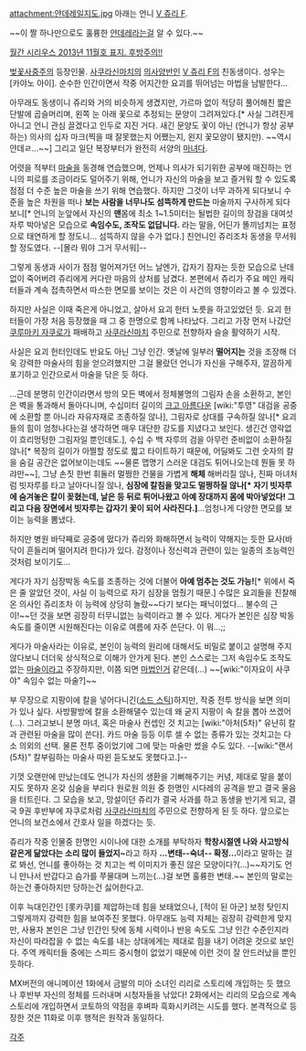 attachment:얀데레일지도.jpg
아래는 언니 [[V 쥬리 F]].

~~이 짤 하나만으로도 훌륭한 [[얀데레]]라는걸 알 수 있다.~~

[https://41.media.tumblr.com/e57df87a70e192dabae4b70cc1725f79/tumblr_nkufp1E8ei1t3n5zjo2_r1_1280.jpg 월간 시리우스 2013년 11월호 표지. 후방주의!!]

[[벚꽃사중주]]의 등장인물. 
[[사쿠라신마치]]의 [[의사양반]]인 [[V 쥬리 F]]의 친동생이다. 성우는 [카야노 아이].
순수한 인간이면서 작중 어지간한 요괴를 뛰어넘는 마법을 남발한다... 

아무래도 동생이니 쥬리와 거의 비슷하게 생겼지만, 가르마 없이 적당히 풀어해친 짧은 단발에 곱슬머리며, 왼쪽 눈 아래 꽃으로 추정되는 문양이 그려져있다.[* 사실 그려진게 아니고 언니 관심 끌겠다고 인두로 지진 거다. 새긴 문양도 꽃이 아닌 (언니가 항상 공부하는) 의사의 십자 마크(찍을 때 잘못했는지 어쨌는지, 왼지 꽃모양이 됐지만). ~~역시 얀데ㄹ...~~] 그리고 일단 복장부터가 완전히 서양의 [[마녀]]다.

어렷을 적부터 [[마술]]을 동경해 연습했으며, 언제나 의사가 되기위한 공부에 매진하는 언니의 피로를 조금이라도 덜어주기 위해, 언니가 자신의 마술을 보고 즐거워 할 수 있도록 점점 더 수준 높은 마술을 쓰기 위해 연습했다. 하지만 그것이 너무 과하게 되다보니 수준을 높은 차원을 떠나 '''보는 사람을 너무나도 섬뜩하게 만드는''' 마술까지 구사하게 되다보니[* 언니의 눈앞에서 자신의 '''맨'''몸에 최소 1~1.5미터는 될법한 길이의 장검을 대여섯자루 박아넣은 모습으로 '''속임수도, 조작도 없답니다.''' 라는 말을, 어딘가 똘끼넘치는 표정으로 태연하게 할 정도니... 섬뜩하지 않을 수가 없다.] 친언니인 쥬리조차 동생을 무서워할 정도였다. --[몰라 뭐야 그거 무서워]--

그렇게 동생과 사이가 점점 멀어져가던 어느 날엔가, 갑자기 잠자는 듯한 모습으로 난데없이 죽어버려 쥬리에게 커다란 마음의 상처를 남겼다. 본편에서 쥬리가 주요 메인 캐릭터들과 계속 접촉하면서 따스한 면모를 보이는 것은 이 사건의 영향이라고 볼 수 있겠다. 

하지만 사실은 이때 죽은게 아니었고, 살아서 요괴 헌터 노릇을 하고있었던 듯. 요괴 헌터들이 가장 처음 등장했을 때 그 중 한명으로 함께 나타났다. 그리고 가장 먼저 나갔던 [[쿠루마키 자쿠로]]가 패배하고 [[사쿠라신마치]] 주민으로 전향하자 슬슬 활약하기 시작.

사실은 요괴 헌터인데도 반요도 아닌 그냥 인간. 옛날에 일부러 '''떨어지는''' 것을 조장해 더욱 강력한 마술사의 힘을 얻으려했지만 그걸 몰랐던 언니가 자신을 구해주자, 깔끔하게 포기하고 인간으로서 마술을 닦은 듯 하다. 

…근데 분명히 인간이라면서 방의 모든 벽에서 정체불명의 그림자 손을 소환하고, 본인은 벽을 통과해서 돌아다니며, 수십미터 길이의 [[크고 아름다운]] [wiki:"투영" 대검을 공중에 소환할 뿐 아니라 자유자재로 조종하질 않나], 그림자로 상대를 구속하질 않나[* 요괴들의 힘이 엄청나다는걸 생각하면 매우 대단한 강도를 지녔다고 보인다. 생긴건 영락없이 흐리멍텅한 그림자일 뿐인데도.], 수십 수 백 자루의 검을 아무런 준비없이 소환하질 않나[* 복장의 길이가 아찔할 정도로 짧고 타이트하기 때문에, 어딜봐도 그런 숫자의 칼을 숨길 공간은 없어보이는데도 ~~물론 맵명기 스러운 대검도 튀어나오는데 뭔들 못 하랴만~~], 그냥 손짓 한번 휘둘러 멀쩡한 건물을 가볍게 '''해체''' 해버리질 않나, 진짜 마녀처럼 빗자루를 타고 날아다니질 않나, '''심장에 칼침을 맞고도 멀쩡하질 않나[* 자기 빗자루에 숨겨놓은 칼이 꽂혔는데, 날은 등 뒤로 튀어나왔고 아예 장대까지 몸에 박아넣었다! 그리고 다음 장면에서 빗자루는 갑자기 꽃이 되어 사라진다.]'''...엄청나게 다양한 면모를 보이는 능력을 뽐냈다.

하지만 병원 바닥째로 공중에 떴다가 쥬리와 화해하면서 능력이 약해지는 듯한 묘사(바닥이 흔들리며 떨어지려 한다)가 있다. 감정이나 정신력과 관련이 있는 일종의 초능력인 것처럼 보이기도...

게다가 자기 심장박동 속도를 조종하는 것에 더불어 '''아예 멈추는 것도 가능!'''[* 위에서 죽은 줄 알았던 것이, 사실 이 능력으로 자기 심장을 멈췄기 때문.] 수많은 요괴들을 진찰해온 의사인 쥬리조차 이 능력에 상당히 놀랐~~다기 보다는 패닉이었다... 불수의 근이!~~던 것을 보면 굉장히 터무니없는 능력이라고 볼 수 있다. 게다가 본인은 심장 박동 속도를 줄이면 시원해진다는 이유로 여름에 자주 쓴단다. 이 뭐...;;

게다가 마술사라는 이유로, 본인이 능력의 원리에 대해서도 비밀로 붙이고 설명해 주지 않다보니 더더욱 상식적으로 이해가 안가게 된다. 본인 스스로는 그저 속임수도 조작도 없는 [[마술]]이라고 주장하지만, 이쯤 되면 [[마법]]인거 같은데(...) ~~[wiki:"이자요이 사쿠야" 속임수 없는 마술?]~~

부 무장으로 지팡이에 칼을 넣어다니긴([[소드 스틱]])하지만, 작중 전투 방식을 보면 의미가 있나 싶다. 사방팔방에 칼을 소환해댈수 있는데 왜 굳지 지팡이 속 칼을 뽑아 쓰겠어(...). 그러고보니 분명 마녀, 혹은 마술사 컨셉인 것 치고는 [wiki:"아처(5차)" 유난히 칼과 관련된 마술을 많이 쓴다]. 카드 마술 등등 이루 셀 수 없는 종류가 있는 것치고는 다소 의외의 선택. 물론 전투 중이었기에 그에 맞는 마술만 썼을 수도 있다. --[wiki:"랜서(5차)" 칼부림하는 마술사 따윈 듣도보도 못했다고.]--

기껏 오랜만에 만났는데도 언니가 자신의 생환을 기뻐해주기는 커녕, 제대로 말을 붙이지도 못하자 온갖 심술을 부리다 원로원 의원 중 한명인 시다레의 공격을 받고 결국 울음을 터트린다. 그 모습을 보고, 망설이던 쥬리가 결국 사과를 하고 동생을 반기게 되고, 결국 9권 후반부에 자쿠로처럼 [[사쿠라신마치]]의 주민으로 전향하게 된 듯 하다. 앞으로는 언니의 보건소에서 간호사 일을 하겠다는 듯.

쥬리가 작중 인물중 한명인 시이나에 대한 소개를 부탁하자 '''학창시절엔 나와 사고방식 같은게 닮았다는 소리 많이 들었지~'''라고 하자 '''...변태--숙녀-- 확정...'''이라고 말하는 걸로 봐선, 언니를 좋아하는 것 치고는 썩 이미지가 좋진 않은 모양이다?(...)~~자기도 언니 만나서 반갑다고 슴가를 쭈물대며 느끼는(…)걸 보면 훌륭한 변태.~~ 본인의 말로는 하는건 좋아하지만 당하는건 싫어한다고.

이후 늑대인간인 [롯카쿠]를 제압하는데 힘을 보태었으나, [적이 된 아군] 보정 탓인지 그렇게까지 강력한 힘을 보여주진 못했다. 아무래도 능력 자체는 굉장히 강력한게 맞지만, 사용자 본인은 그냥 인간인 탓에 동체 시력이나 반응 속도도 그냥 인간 수준인지라 자신이 따라잡을 수 없는 속도를 내는 상대에게는 제대로 힘을 내기 어려운 것으로 보인다. 주역 캐릭터들 중에는 스피드 중시형이 없었기 때문에 이런 것이 잘 안드러났을 뿐인 듯하다.

MX버전의 애니메이션 1화에서 금발의 미아 소녀인 리리로 스토리에 개입하는 듯 했으나 후반부 자신의 정체를 드러내며 시청자들을 낚았다! 2화에서는 리리의 모습으로 계속 스토리에 개입하면서 코토하의 약점을 후벼파 흑화시키려는 시도를 했다. 본격적으로 등장한 것은 11화로 이후 행적은 원작과 동일하다.

[[각주]]
